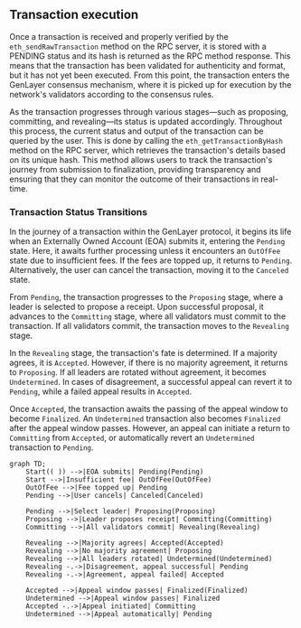 ## Transaction execution
Once a transaction is received and properly verified by the `eth_sendRawTransaction` method on the RPC server, it is stored with a PENDING status and its hash is returned as the RPC method response. This means that the transaction has been validated for authenticity and format, but it has not yet been executed. From this point, the transaction enters the GenLayer consensus mechanism, where it is picked up for execution by the network's validators according to the consensus rules.

As the transaction progresses through various stages—such as proposing, committing, and revealing—its status is updated accordingly. Throughout this process, the current status and output of the transaction can be queried by the user. This is done by calling the `eth_getTransactionByHash` method on the RPC server, which retrieves the transaction's details based on its unique hash. This method allows users to track the transaction's journey from submission to finalization, providing transparency and ensuring that they can monitor the outcome of their transactions in real-time.

### Transaction Status Transitions

In the journey of a transaction within the GenLayer protocol, it begins its life when an Externally Owned Account (EOA) submits it, entering the `Pending` state. Here, it awaits further processing unless it encounters an `OutOfFee` state due to insufficient fees. If the fees are topped up, it returns to `Pending`. Alternatively, the user can cancel the transaction, moving it to the `Canceled` state.

From `Pending`, the transaction progresses to the `Proposing` stage, where a leader is selected to propose a receipt. Upon successful proposal, it advances to the `Committing` stage, where all validators must commit to the transaction. If all validators commit, the transaction moves to the `Revealing` stage.

In the `Revealing` stage, the transaction's fate is determined. If a majority agrees, it is `Accepted`. However, if there is no majority agreement, it returns to `Proposing`. If all leaders are rotated without agreement, it becomes `Undetermined`. In cases of disagreement, a successful appeal can revert it to `Pending`, while a failed appeal results in `Accepted`.

Once `Accepted`, the transaction awaits the passing of the appeal window to become `Finalized`. An `Undetermined` transaction also becomes `Finalized` after the appeal window passes. However, an appeal can initiate a return to `Committing` from `Accepted`, or automatically revert an `Undetermined` transaction to `Pending`.

```mermaid
graph TD;
    Start(( )) -->|EOA submits| Pending(Pending)
    Start -->|Insufficient fee| OutOfFee(OutOfFee)
    OutOfFee -->|Fee topped up| Pending
    Pending -->|User cancels| Canceled(Canceled)

    Pending -->|Select leader| Proposing(Proposing)
    Proposing -->|Leader proposes receipt| Committing(Committing)
    Committing -->|All validators commit| Revealing(Revealing)

    Revealing -->|Majority agrees| Accepted(Accepted)
    Revealing -->|No majority agreement| Proposing
    Revealing -->|All leaders rotated| Undetermined(Undetermined)
    Revealing -.->|Disagreement, appeal successful| Pending
    Revealing -.->|Agreement, appeal failed| Accepted

    Accepted -->|Appeal window passes| Finalized(Finalized)
    Undetermined -->|Appeal window passes| Finalized
    Accepted -.->|Appeal initiated| Committing
    Undetermined -->|Appeal automatically| Pending
```
